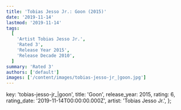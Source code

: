 ```yaml
---
title: 'Tobias Jesso Jr.: Goon (2015)'
date: '2019-11-14'
lastmod: '2019-11-14'
tags:
  [
    'Artist Tobias Jesso Jr.',
    'Rated 3',
    'Release Year 2015',
    'Release Decade 2010',
  ]
summary: 'Rated 3'
authors: ['default']
images: ['/content/images/tobias-jesso-jr_|goon.jpg']
---
```


  key: 'tobias-jesso-jr_|goon',
  title: 'Goon',
  release_year: 2015,
  rating: 6,
  rating_date: '2019-11-14T00:00:00.000Z',
  artist: 'Tobias Jesso Jr.',
};

<MusicRating data={data} />
